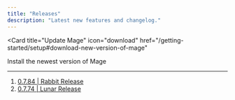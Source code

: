 ```yaml
---
title: "Releases"
description: "Latest new features and changelog."
---
```


<Card
  title="Update Mage"
  icon="download"
  href="/getting-started/setup#download-new-version-of-mage"
>
  Install the newest version of Mage
</Card>

---

1. [0.7.84 | Rabbit Release](https://github.com/mage-ai/mage-ai/releases/tag/0.7.84)
1. [0.7.74 | Lunar Release](https://github.com/mage-ai/mage-ai/releases/tag/0.7.74)
